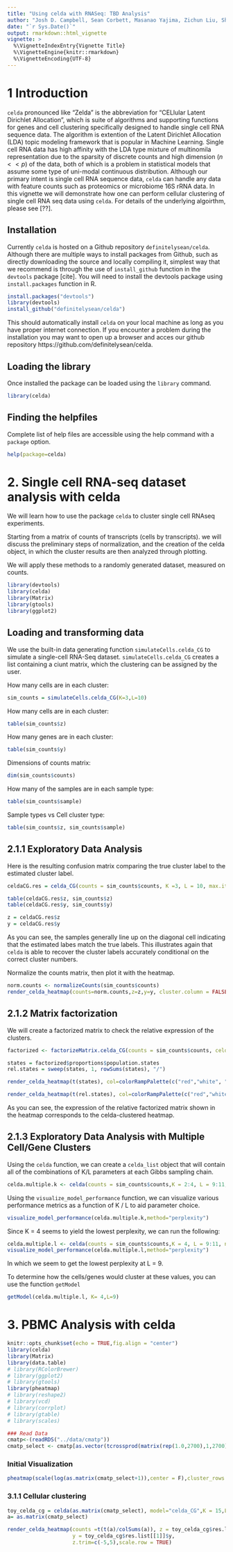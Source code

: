 ```yaml
---
title: "Using celda with RNASeq: TBD Analysis"
author: "Josh D. Campbell, Sean Corbett, Masanao Yajima, Zichun Liu, Shiyi Yang, Tianwen Huan, Anahita Bahri"
date: "`r Sys.Date()`"
output: rmarkdown::html_vignette
vignette: >
  %\VignetteIndexEntry{Vignette Title}
  %\VignetteEngine{knitr::rmarkdown}
  %\VignetteEncoding{UTF-8}
---
```


# 1 Introduction

`celda` pronounced like "Zelda" is the abbreviation for "CELlular Latent Dirichlet Allocation", which is suite of algorithms and supporting functions for genes and cell clustering  specifically designed to handle single cell RNA sequence data. The algorithm is extention of the Latent Dirichlet Allocation (LDA) topic modeling framework that is popular in Machine Learning.  Single cell RNA data has high affinity with the LDA type mixture of multinomila representation due to the sparsity of discrete counts and high dimension $(n<<p)$ of the data, both of which is a problem in statistical models that assume some type of uni-modal continuous distribution.  Although our primary intent is single cell RNA sequence data, `celda` can handle any data with feature counts such as proteomics or microbiome 16S rRNA data.  In this vignette we will demonstrate how one can perform cellular clustering of single cell RNA seq data using `celda`.  For details of the underlying algoirthm, please see [??].

## Installation

Currently `celda` is hosted on a Github repository `definitelysean/celda`.  Although there are multiple ways to install packages from Github, such as directly downloading the source and locally compiling it, simplest way that we recommend is through the use of `install_github` function in the `devtools` package [cite]. You will need to install the devtools package using `install.packages` function in R.

```r
install.packages("devtools")
library(devtools)
install_github("definitelysean/celda")
```
This should automatically install `celda` on your local machine as long as you have proper internet connection.  If you encounter a problem during the installation you may want to open up a browser and acces our github repository https://github.com/definitelysean/celda.

## Loading the library

Once installed the package can be loaded using the `library` command.
```r
library(celda)
```

## Finding the helpfiles
Complete list of help files are accessible using the help command with a `package` option.

```r
help(package=celda)
```


# 2. Single cell RNA-seq dataset analysis with celda

We will learn how to use the package `celda` to cluster single cell RNAseq experiments.

Starting from a matrix of counts of transcripts (cells by transcripts). we will discuss the preliminary steps of normalization, and the creation of the celda object, in which the cluster results are then analyzed through plotting.

We will apply these methods to a randomly generated dataset, measured on counts. 

```r
library(devtools)
library(celda)
library(Matrix)
library(gtools)
library(ggplot2)
```


## Loading and transforming data

We use the built-in data generating function `simulateCells.celda_CG` to simulate a single-cell RNA-Seq dataset. `simulateCells.celda_CG` creates a list containing a ciunt matrix, which the clustering can be assigned by the user.

How many cells are in each cluster:

```r
sim_counts = simulateCells.celda_CG(K=3,L=10)
```

How many cells are in each cluster:

```r
table(sim_counts$z)
```

How many genes are in each cluster:

```r
table(sim_counts$y)
```

Dimensions of counts matrix:

```r
dim(sim_counts$counts)
```

How many of the samples are in each sample type:

```r
table(sim_counts$sample)
```

Sample types vs Cell cluster type:

```r
table(sim_counts$z, sim_counts$sample)
```



## 2.1.1 Exploratory Data Analysis


Here is the resulting confusion matrix comparing the true cluster label to the estimated cluster label.

```r
celdaCG.res = celda_CG(counts = sim_counts$counts, K =3, L = 10, max.iter = 10, sample.label = sim_counts$sample)

table(celdaCG.res$z, sim_counts$z)
table(celdaCG.res$y, sim_counts$y)

z = celdaCG.res$z
y = celdaCG.res$y
```

As you can see, the samples generally line up on the diagonal cell indicating that the estimated labes match the true labels.  This illustrates again that `celda` is able to recover the cluster labels accurately conditional on the correct cluster numbers.

Normalize the counts matrix, then plot it with the heatmap.

```r
norm.counts <- normalizeCounts(sim_counts$counts)
render_celda_heatmap(counts=norm.counts,z=z,y=y, cluster.column = FALSE, cluster.row = FALSE)
```

## 2.1.2 Matrix factorization

We will create a factorized matrix to check the relative expression of the clusters.

```r
factorized <- factorizeMatrix.celda_CG(counts = sim_counts$counts, celda.obj = celdaCG.res)

states = factorized$proportions$population.states
rel.states = sweep(states, 1, rowSums(states), "/")
```


```r
render_celda_heatmap(t(states), col=colorRampPalette(c("red","white", "blue"))(70), scale.row=F, show_cellnames=T, show_genenames=T, cluster.column=F, cluster.row=F)
```


```r
render_celda_heatmap(t(rel.states), col=colorRampPalette(c("red","white", "blue"))(70), scale.row=F, show_cellnames=T, show_genenames=T, cluster.column=F, cluster.row=F)
```

As you can see, the expression of the relative factorized matrix shown in the heatmap corresponds to the celda-clustered heatmap.

## 2.1.3 Exploratory Data Analysis with Multiple Cell/Gene Clusters

Using the `celda` function, we can create a `celda_list` object that will contain all of the combinations of K/L parameters at each Gibbs sampling chain.

```r
celda.multiple.k <- celda(counts = sim_counts$counts,K = 2:4, L = 9:11, nchains = 3, max.iter = 10, model = "celda_CG")
```

Using the `visualize_model_performance` function, we can visualize various performance metrics as a function of K / L to aid parameter choice.

```r
visualize_model_performance(celda.multiple.k,method="perplexity")
```

Since K = 4 seems to yield the lowest perplexity, we can run the following:

```r
celda.multiple.l <- celda(counts = sim_counts$counts,K = 4, L = 9:11, nchains = 3, max.iter = 10, model = "celda_CG")
visualize_model_performance(celda.multiple.l,method="perplexity")
```

In which we seem to get the lowest perplexity at L = 9.

To determine how the cells/genes would cluster at these values, you can use the function `getModel`

```r
getModel(celda.multiple.l, K= 4,L=9)
```

# 3. PBMC Analysis with celda

```r
knitr::opts_chunk$set(echo = TRUE,fig.align = "center")
library(celda)
library(Matrix)
library(data.table)
# library(RColorBrewer)
# library(ggplot2)
# library(gtools)
library(pheatmap)
# library(reshape2)
# library(vcd)
# library(corrplot)
# library(gtable)
# library(scales)

```


```r
### Read Data
cmatp<-(readRDS("../data/cmatp"))
cmatp_select <- cmatp[as.vector(tcrossprod(matrix(rep(1.0,2700),1,2700),cmatp>0))>500,]
```

### Initial Visualization

```r
pheatmap(scale(log(as.matrix(cmatp_select+1)),center = F),cluster_rows = FALSE, cluster_cols = FALSE)
```


### 3.1.1 Cellular clustering

```r
toy_celda_cg = celda(as.matrix(cmatp_select), model="celda_CG",K = 15,L=20)
a= as.matrix(cmatp_select)

render_celda_heatmap(counts =t(t(a)/colSums(a)), z = toy_celda_cg$res.list[[1]]$z,
                     y = toy_celda_cg$res.list[[1]]$y,
                     z.trim=c(-5,5),scale.row = TRUE)
```